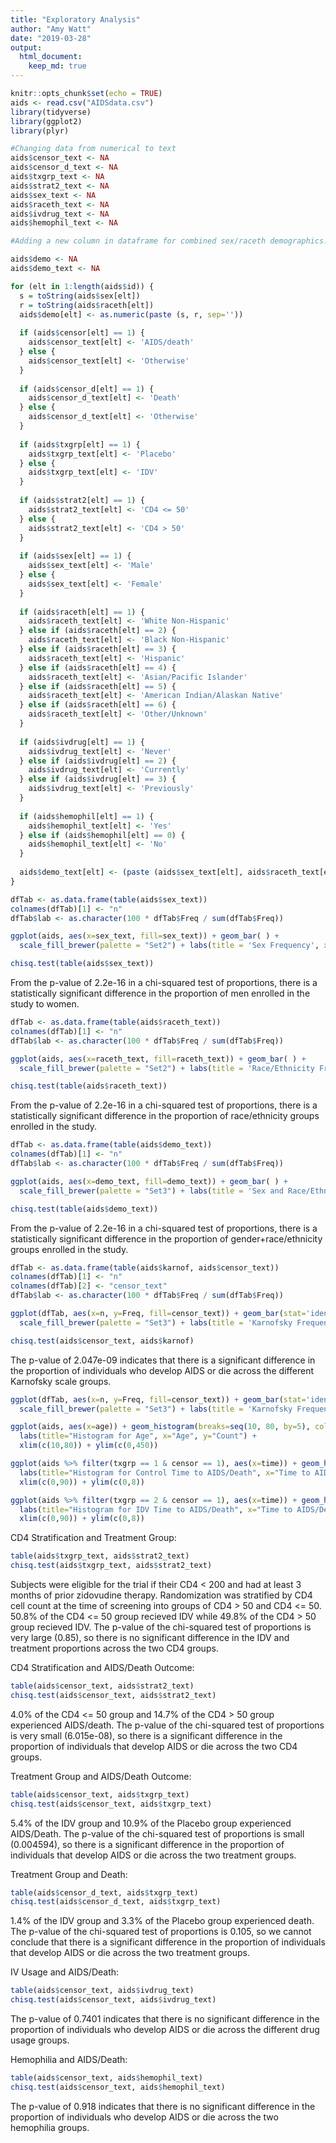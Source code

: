 ```yaml
---
title: "Exploratory Analysis"
author: "Amy Watt"
date: "2019-03-28"
output: 
  html_document: 
    keep_md: true
---
```


```r
knitr::opts_chunk$set(echo = TRUE)
aids <- read.csv("AIDSdata.csv")
library(tidyverse)
library(ggplot2)
library(plyr)
```

```r
#Changing data from numerical to text
aids$censor_text <- NA
aids$censor_d_text <- NA
aids$txgrp_text <- NA
aids$strat2_text <- NA
aids$sex_text <- NA
aids$raceth_text <- NA
aids$ivdrug_text <- NA
aids$hemophil_text <- NA

#Adding a new column in dataframe for combined sex/raceth demographics.

aids$demo <- NA
aids$demo_text <- NA
```

```r
for (elt in 1:length(aids$id)) {
  s = toString(aids$sex[elt])
  r = toString(aids$raceth[elt])
  aids$demo[elt] <- as.numeric(paste (s, r, sep=''))
  
  if (aids$censor[elt] == 1) {
    aids$censor_text[elt] <- 'AIDS/death'
  } else {
    aids$censor_text[elt] <- 'Otherwise'
  }
  
  if (aids$censor_d[elt] == 1) {
    aids$censor_d_text[elt] <- 'Death'
  } else {
    aids$censor_d_text[elt] <- 'Otherwise'
  }
  
  if (aids$txgrp[elt] == 1) {
    aids$txgrp_text[elt] <- 'Placebo'
  } else {
    aids$txgrp_text[elt] <- 'IDV'
  }
  
  if (aids$strat2[elt] == 1) {
    aids$strat2_text[elt] <- 'CD4 <= 50'
  } else {
    aids$strat2_text[elt] <- 'CD4 > 50'
  }
  
  if (aids$sex[elt] == 1) {
    aids$sex_text[elt] <- 'Male'
  } else {
    aids$sex_text[elt] <- 'Female'
  }
  
  if (aids$raceth[elt] == 1) {
    aids$raceth_text[elt] <- 'White Non-Hispanic'
  } else if (aids$raceth[elt] == 2) {
    aids$raceth_text[elt] <- 'Black Non-Hispanic'
  } else if (aids$raceth[elt] == 3) {
    aids$raceth_text[elt] <- 'Hispanic'
  } else if (aids$raceth[elt] == 4) {
    aids$raceth_text[elt] <- 'Asian/Pacific Islander'
  } else if (aids$raceth[elt] == 5) {
    aids$raceth_text[elt] <- 'American Indian/Alaskan Native'
  } else if (aids$raceth[elt] == 6) {
    aids$raceth_text[elt] <- 'Other/Unknown'
  }
  
  if (aids$ivdrug[elt] == 1) {
    aids$ivdrug_text[elt] <- 'Never'
  } else if (aids$ivdrug[elt] == 2) {
    aids$ivdrug_text[elt] <- 'Currently'
  } else if (aids$ivdrug[elt] == 3) {
    aids$ivdrug_text[elt] <- 'Previously'
  }
  
  if (aids$hemophil[elt] == 1) {
    aids$hemophil_text[elt] <- 'Yes'
  } else if (aids$hemophil[elt] == 0) {
    aids$hemophil_text[elt] <- 'No'
  }
  
  aids$demo_text[elt] <- (paste (aids$sex_text[elt], aids$raceth_text[elt], sep=', '))
}
```  

```r
dfTab <- as.data.frame(table(aids$sex_text))
colnames(dfTab)[1] <- "n"
dfTab$lab <- as.character(100 * dfTab$Freq / sum(dfTab$Freq))

ggplot(aids, aes(x=sex_text, fill=sex_text)) + geom_bar( ) +
  scale_fill_brewer(palette = "Set2") + labs(title = 'Sex Frequency', x = "Sex", y = "Count") + theme(legend.position = "none") + geom_text(data=dfTab, aes(n, Freq, label = Freq), vjust=-0.3, inherit.aes = FALSE)

chisq.test(table(aids$sex_text))
```
From the p-value of 2.2e-16 in a chi-squared test of proportions, there is a statistically significant difference in the proportion of men enrolled in the study to women.


```r
dfTab <- as.data.frame(table(aids$raceth_text))
colnames(dfTab)[1] <- "n"
dfTab$lab <- as.character(100 * dfTab$Freq / sum(dfTab$Freq))

ggplot(aids, aes(x=raceth_text, fill=raceth_text)) + geom_bar( ) +
  scale_fill_brewer(palette = "Set2") + labs(title = 'Race/Ethnicity Frequency', x = "Race/Ethnicity", y = "Count") +  theme(legend.position = "none") + theme(axis.text.x = element_text(angle = 90, hjust = 1)) + geom_text(data=dfTab, aes(n, Freq, label = Freq), vjust=-0.3, inherit.aes = FALSE)

chisq.test(table(aids$raceth_text))
```
From the p-value of 2.2e-16 in a chi-squared test of proportions, there is a statistically significant difference in the proportion of race/ethnicity groups enrolled in the study.

```r
dfTab <- as.data.frame(table(aids$demo_text))
colnames(dfTab)[1] <- "n"
dfTab$lab <- as.character(100 * dfTab$Freq / sum(dfTab$Freq))

ggplot(aids, aes(x=demo_text, fill=demo_text)) + geom_bar( ) +
  scale_fill_brewer(palette = "Set3") + labs(title = 'Sex and Race/Ethnicity Demographics', x = "Demographics", y = "Count") + theme(axis.text.x = element_text(angle = 90, hjust = 1)) + theme(legend.position = "none") + geom_text(data=dfTab, aes(n, Freq, label = Freq), vjust=-0.3, inherit.aes = FALSE)

chisq.test(table(aids$demo_text))
```
From the p-value of 2.2e-16 in a chi-squared test of proportions, there is a statistically significant difference in the proportion of gender+race/ethnicity groups enrolled in the study.


```r
dfTab <- as.data.frame(table(aids$karnof, aids$censor_text))
colnames(dfTab)[1] <- "n"
colnames(dfTab)[2] <- "censor_text"
dfTab$lab <- as.character(100 * dfTab$Freq / sum(dfTab$Freq))

ggplot(dfTab, aes(x=n, y=Freq, fill=censor_text)) + geom_bar(stat='identity') +
  scale_fill_brewer(palette = "Set3") + labs(title = 'Karnofsky Frequency', x = "Karnofsky Scale", y = "Count") +  theme(legend.position = "right") +  theme(legend.title=element_blank()) + geom_text(aes(x=dfTab$n, y=dfTab$Freq, label=dfTab$Freq), position = position_stack(vjust = 0.5))

chisq.test(aids$censor_text, aids$karnof)
```

The p-value of 2.047e-09 indicates that there is a significant difference in the proportion of individuals who develop AIDS or die across the different Karnofsky scale groups.
```r
ggplot(dfTab, aes(x=n, y=Freq, fill=censor_text)) + geom_bar(stat='identity') +
  scale_fill_brewer(palette = "Set3") + labs(title = 'Karnofsky Frequency', x = "Karnofsky Scale", y = "Count") +  theme(legend.position = "right") +  theme(legend.title=element_blank()) + geom_text(aes(x=dfTab$n, y=dfTab$Freq, label=dfTab$Freq), vjust=-0.3)
```


```r
ggplot(aids, aes(x=age)) + geom_histogram(breaks=seq(10, 80, by=5), col='black', fill='turquoise') + 
  labs(title="Histogram for Age", x="Age", y="Count") + 
  xlim(c(10,80)) + ylim(c(0,450))
```


```r
ggplot(aids %>% filter(txgrp == 1 & censor == 1), aes(x=time)) + geom_histogram(breaks=seq(10, 80, by=5), col='black', fill='turquoise') + 
  labs(title="Histogram for Control Time to AIDS/Death", x="Time to AIDS/Death", y="Count") + 
  xlim(c(0,90)) + ylim(c(0,8))

ggplot(aids %>% filter(txgrp == 2 & censor == 1), aes(x=time)) + geom_histogram(breaks=seq(10, 80, by=5), col='black', fill='turquoise') + 
  labs(title="Histogram for IDV Time to AIDS/Death", x="Time to AIDS/Death", y="Count") + 
  xlim(c(0,90)) + ylim(c(0,8))
```

CD4 Stratification and Treatment Group:
```r
table(aids$txgrp_text, aids$strat2_text)
chisq.test(aids$txgrp_text, aids$strat2_text)
```
Subjects were eligible for the trial if their CD4 < 200 and had at least 3 months of prior zidovudine therapy. Randomization was stratified by CD4 cell count at the time of screening into groups of CD4 > 50 and CD4 <= 50. 50.8% of the CD4 <= 50 group recieved IDV while 49.8% of the CD4 > 50 group recieved IDV. The p-value of the chi-squared test of proportions  is very large (0.85), so there is no significant difference in the IDV and treatment proportions across the two CD4 groups.



CD4 Stratification and AIDS/Death Outcome: 
```r
table(aids$censor_text, aids$strat2_text)
chisq.test(aids$censor_text, aids$strat2_text)
```
4.0% of the CD4 <= 50 group and  14.7% of the CD4 > 50 group experienced AIDS/death. The p-value of the chi-squared test of proportions  is very small (6.015e-08), so there is a significant difference in the proportion of individuals that develop AIDS or die across the two CD4 groups.



Treatment Group and AIDS/Death Outcome:
```r
table(aids$censor_text, aids$txgrp_text)
chisq.test(aids$censor_text, aids$txgrp_text)
```
5.4% of the IDV group and 10.9% of the Placebo group experienced AIDS/Death. The p-value of the chi-squared test of proportions  is  small (0.004594), so there is a significant difference in the proportion of individuals that develop AIDS or die across the two treatment groups.


Treatment Group and Death: 
```r
table(aids$censor_d_text, aids$txgrp_text)
chisq.test(aids$censor_d_text, aids$txgrp_text)
```
1.4% of the IDV group and 3.3% of the Placebo group experienced death. The p-value of the chi-squared test of proportions  is  0.105, so we cannot conclude that there is a significant difference in the proportion of individuals that develop AIDS or die across the two treatment groups.


IV Usage and AIDS/Death:
```r
table(aids$censor_text, aids$ivdrug_text)
chisq.test(aids$censor_text, aids$ivdrug_text)
```
The p-value of 0.7401 indicates that there is no significant difference in the proportion of individuals who develop AIDS or die across the different drug usage groups. 


Hemophilia and AIDS/Death: 
```r
table(aids$censor_text, aids$hemophil_text)
chisq.test(aids$censor_text, aids$hemophil_text)
```
The p-value of 0.918 indicates that there is no significant difference in the proportion of individuals who develop AIDS or die across the two hemophilia groups. 
